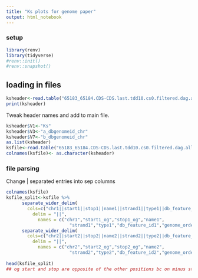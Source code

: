 ```yaml
---
title: "Ks plots for genome paper"
output: html_notebook
---
```

### setup
```r
library(renv)
library(tidyverse)
#renv::init()
#renv::snapshot()
```

## loading in files
```r
ksheader<-read.table("65183_65184.CDS-CDS.last.tdd10.cs0.filtered.dag.all.go_D20_g10_A5.aligncoords.gcoords.ks.txt",comment.char ="",skip = 2,nrows = 1) %>% select(-V13) %>% rename()
print(ksheader)
```
Tweak header names and add to main file.
```r
ksheader$V1<-"Ks"
ksheader$V3<-"a_dbgenomeid_chr"
ksheader$V7<-"b_dbgenomeid_chr"
as.list(ksheader)
ksfile<-read.table("65183_65184.CDS-CDS.last.tdd10.cs0.filtered.dag.all.go_D20_g10_A5.aligncoords.gcoords.ks.txt", comment.char = "#",header =FALSE)
colnames(ksfile)<- as.character(ksheader)
```
### file parsing
Change | separated entries into sep columns
```r
colnames(ksfile)
ksfile_split<-ksfile %>% 
      separate_wider_delim(
        cols=c("chr1||start1||stop1||name1||strand1||type1||db_feature_id1||genome_order1||percent_id1"),
          delim = "||", 
            names = c("chr1","start1_og","stop1_og","name1",
                        "strand1","type1","db_feature_id1","genome_order1","percent_id1")) %>%
      separate_wider_delim(
        cols=c("chr2||start2||stop2||name2||strand2||type2||db_feature_id2||genome_order2||percent_id2"),
          delim = "||", 
            names = c("chr2","start2_og","stop2_og","name2",
                        "strand2","type2","db_feature_id2","genome_order2","percent_id2"))
  
head(ksfile_split)
## og start and stop are opposite of the other positions bc on minus strand
```



